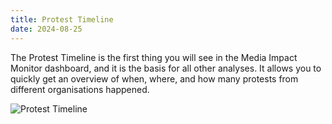 ```yaml
---
title: Protest Timeline
date: 2024-08-25
---
```


<p className="lead">The Protest Timeline is the first thing you will see in the Media Impact Monitor dashboard, and it is the basis for all other analyses. 
It allows you to quickly get an overview of when, where, and how many protests from different organisations happened.</p>

![Protest Timeline](/images/docs/charts/protest_timeline.png)